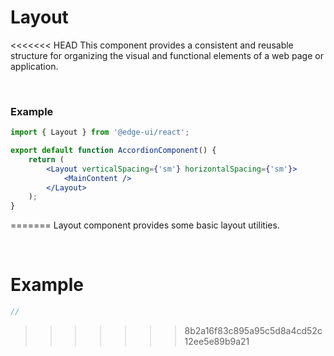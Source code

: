 # Layout

<<<<<<< HEAD
This component provides a consistent and reusable structure for organizing the visual and functional elements of a web page or application.

<br />

### Example

```jsx
import { Layout } from '@edge-ui/react';

export default function AccordionComponent() {
    return (
        <Layout verticalSpacing={'sm'} horizontalSpacing={'sm'}>
            <MainContent />
        </Layout>
    );
}
```
=======
Layout component provides some basic layout utilities.

<br/>

# Example

```jsx
//
```
>>>>>>> 8b2a16f83c895a95c5d8a4cd52c12ee5e89b9a21
